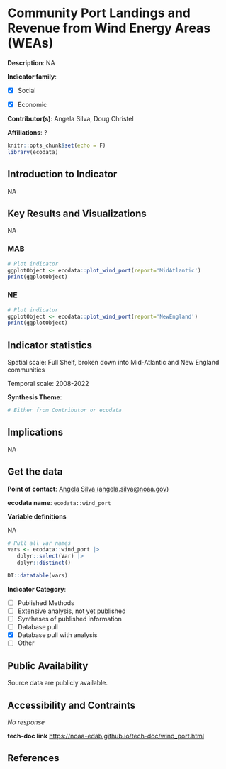 # Community Port Landings and Revenue from Wind Energy Areas (WEAs)

**Description**: NA

**Indicator family**: 

- [X] Social
- [X] Economic


**Contributor(s)**: Angela Silva, Doug Christel

**Affiliations**: ?

```{r echo=FALSE}
knitr::opts_chunk$set(echo = F)
library(ecodata)
```
## Introduction to Indicator
NA

## Key Results and Visualizations
NA

### MAB

```{r plot_wind_portMAB}
# Plot indicator
ggplotObject <- ecodata::plot_wind_port(report='MidAtlantic')
print(ggplotObject)
```

### NE

```{r plot_wind_portNE}
# Plot indicator
ggplotObject <- ecodata::plot_wind_port(report='NewEngland')
print(ggplotObject)
```


## Indicator statistics 
Spatial scale: Full Shelf, broken down into Mid-Atlantic and New England communities

Temporal scale: 2008-2022

**Synthesis Theme**:




```{r autostats_wind_port}
# Either from Contributor or ecodata
```

## Implications
NA

## Get the data

**Point of contact**: [Angela Silva (angela.silva@noaa.gov)](mailto:Angela Silva (angela.silva@noaa.gov)){.email}

**ecodata name**: `ecodata::wind_port`

**Variable definitions**

NA

```{r vars_wind_port}
# Pull all var names
vars <- ecodata::wind_port |>
   dplyr::select(Var) |>
   dplyr::distinct()

DT::datatable(vars)
```
**Indicator Category**:

- [ ] Published Methods
- [ ] Extensive analysis, not yet published
- [ ] Syntheses of published information
- [ ] Database pull
- [X] Database pull with analysis
- [ ] Other

## Public Availability

Source data are publicly available.

## Accessibility and Contraints

_No response_

**tech-doc link**
<https://noaa-edab.github.io/tech-doc/wind_port.html>

## References

